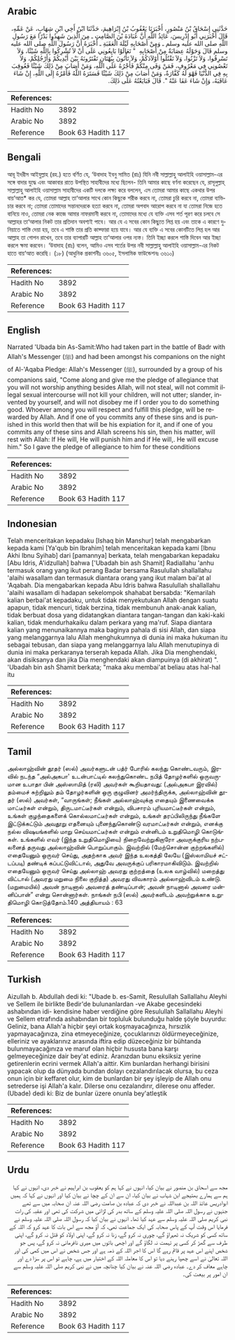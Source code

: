 ## Arabic


<div dir="rtl" lang="ar" style={{fontSize:'larger',backgroundColor:'#f8f9fa',padding:20}}>
حَدَّثَنِي إِسْحَاقُ بْنُ مَنْصُورٍ، أَخْبَرَنَا يَعْقُوبُ بْنُ إِبْرَاهِيمَ، حَدَّثَنَا ابْنُ أَخِي ابْنِ شِهَابٍ، عَنْ عَمِّهِ، قَالَ أَخْبَرَنِي أَبُو إِدْرِيسَ، عَائِذُ اللَّهِ أَنَّ عُبَادَةَ بْنَ الصَّامِتِ ـ مِنَ الَّذِينَ شَهِدُوا بَدْرًا مَعَ رَسُولِ اللَّهِ صلى الله عليه وسلم ـ وَمِنْ أَصْحَابِهِ لَيْلَةَ الْعَقَبَةِ ـ أَخْبَرَهُ أَنَّ رَسُولَ اللَّهِ صلى الله عليه وسلم قَالَ وَحَوْلَهُ عِصَابَةٌ مِنْ أَصْحَابِهِ ‏ "‏ تَعَالَوْا بَايِعُونِي عَلَى أَنْ لاَ تُشْرِكُوا بِاللَّهِ شَيْئًا، وَلاَ تَسْرِقُوا، وَلاَ تَزْنُوا، وَلاَ تَقْتُلُوا أَوْلاَدَكُمْ، وَلاَ تَأْتُونَ بِبُهْتَانٍ تَفْتَرُونَهُ بَيْنَ أَيْدِيكُمْ وَأَرْجُلِكُمْ، وَلاَ تَعْصُونِي فِي مَعْرُوفٍ، فَمَنْ وَفَى مِنْكُمْ فَأَجْرُهُ عَلَى اللَّهِ، وَمَنْ أَصَابَ مِنْ ذَلِكَ شَيْئًا فَعُوقِبَ بِهِ فِي الدُّنْيَا فَهْوَ لَهُ كَفَّارَةٌ، وَمَنْ أَصَابَ مِنْ ذَلِكَ شَيْئًا فَسَتَرَهُ اللَّهُ فَأَمْرُهُ إِلَى اللَّهِ، إِنْ شَاءَ عَاقَبَهُ، وَإِنْ شَاءَ عَفَا عَنْهُ ‏"‏‏.‏ قَالَ فَبَايَعْتُهُ عَلَى ذَلِكَ‏.‏
</div>
<div style={{backgroundColor:'#f8f9fa',padding:20, marginBottom: 10}}><table> <thead> <tr> <th>References:</th> <th></th> </tr> </thead> <tbody><tr><td>Hadith No</td><td>3892</td></tr><tr><td>Arabic No</td><td>3892</td></tr><tr><td>Reference</td><td>Book 63 Hadith 117</td></tr></tbody></table></div>

## Bengali


<div dir="ltr" lang="bn" style={{fontSize:'larger',backgroundColor:'#f8f9fa',padding:20}}>
আবূ ইদরীস আইযুল্লাহ (রহ.) হতে বর্ণিত যে, ‘উবাদাহ ইবনু সামিত (রাঃ) যিনি নবী সাল্লাল্লাহু আলাইহি ওয়াসাল্লাম-এর সঙ্গে বাদার যুদ্ধে এবং আকাবার রাতে উপস্থিত সাহাবীদের মধ্যে ছিলেন- তিনি আমার কাছে বর্ণনা করেছেন যে, রাসূলুল্লাহ্ সাল্লাল্লাহু আলাইহি ওয়াসাল্লাম সাহাবীদের একটি দলকে লক্ষ্য করে বললেন, এস তোমরা আমার কাছে একথার উপর বায়‘আত* কর যে, তোমরা আল্লাহ তা‘আলার সাথে কোন কিছুকে শরীক করবে না, তোমরা চুরি করবে না, তোমরা ব্যভিচার করবে না; তোমরা তোমাদের সন্তানদেরকে হত্যা করবে না, তোমরা অপবাদ আরোপ করবে না যা তোমরা নিজে হতে বানিয়ে নাও, তোমরা নেক কাজে আমার নাফরমানী করবে না, তোমাদের মধ্যে যে ব্যক্তি এসব শর্ত পূরণ করে চলবে সে আল্লাহর তা‘আলার নিকট তার প্রতিদান অবশ্যই পাবে। আর যে এ সবের কোন কিছুতে লিপ্ত হয় এবং তাকে এ কারণে দুনিয়াতে শাস্তি দেয়া হয়, তবে এ শাস্তি তার প্রতি কাফ্ফারা হয়ে যাবে। আর যে ব্যক্তি এ সবের কোনটিতে লিপ্ত হল আর আল্লাহ তা গোপন রাখেন, তবে তার ব্যাপারটি আল্লাহ তা‘আলার ওপর ন্যস্ত। তিনি ইচ্ছা করলে শাস্তি দিবেন আর ইচ্ছা করলে ক্ষমা করবেন। ‘উবাদাহ (রাঃ) বলেন, আমিও এসব শর্তের উপর নবী সাল্লাল্লাহু আলাইহি ওয়াসাল্লাম-এর নিকট হাতে বায়‘আত করেছি। (১৮) (আধুনিক প্রকাশনীঃ ৩৬০৫, ইসলামিক ফাউন্ডেশনঃ ৩৬১০)
</div>
<div style={{backgroundColor:'#f8f9fa',padding:20, marginBottom: 10}}><table> <thead> <tr> <th>References:</th> <th></th> </tr> </thead> <tbody><tr><td>Hadith No</td><td>3892</td></tr><tr><td>Arabic No</td><td>3892</td></tr><tr><td>Reference</td><td>Book 63 Hadith 117</td></tr></tbody></table></div>

## English


<div dir="ltr" lang="en" style={{fontSize:'larger',backgroundColor:'#f8f9fa',padding:20}}>
Narrated 'Ubada bin As-Samit:Who had taken part in the battle of Badr with Allah's Messenger (ﷺ) and had been amongst his companions on the night of Al-'Aqaba Pledge: Allah's Messenger (ﷺ), surrounded by a group of his companions said, "Come along and give me the pledge of allegiance that you will not worship anything besides Allah, will not steal, will not commit illegal sexual intercourse will not kill your children, will not utter; slander, invented by yourself, and will not disobey me if I order you to do something good. Whoever among you will respect and fulfill this pledge, will be rewarded by Allah. And if one of you commits any of these sins and is punished in this world then that will be his expiation for it, and if one of you commits any of these sins and Allah screens his sin, then his matter, will rest with Allah: If He will, He will punish him and if He will,. He will excuse him." So I gave the pledge of allegiance to him for these conditions
</div>
<div style={{backgroundColor:'#f8f9fa',padding:20, marginBottom: 10}}><table> <thead> <tr> <th>References:</th> <th></th> </tr> </thead> <tbody><tr><td>Hadith No</td><td>3892</td></tr><tr><td>Arabic No</td><td>3892</td></tr><tr><td>Reference</td><td>Book 63 Hadith 117</td></tr></tbody></table></div>

## Indonesian


<div dir="ltr" lang="id" style={{fontSize:'larger',backgroundColor:'#f8f9fa',padding:20}}>
Telah menceritakan kepadaku [Ishaq bin Manshur] telah mengabarkan kepada kami [Ya'qub bin Ibrahim] telah menceritakan kepada kami [Ibnu Akhi Ibnu Syihab] dari [pamannya] berkata, telah mengabarkan kepadaku [Abu Idris, A'idzullah] bahwa ['Ubadah bin ash Shamit] Radiallahu 'anhu termasuk orang yang ikut perang Badar bersama Rasulullah shallallahu 'alaihi wasallam dan termasuk diantara orang yang ikut malam bai'at al 'Aqabah. Dia mengabarkan kepada Abu Idris bahwa Rasulullah shallallahu 'alaihi wasallam di hadapan sekelompok shahabat bersabda: "Kemarilah kalian berbai'at kepadaku, untuk tidak menyekutukan Allah dengan suatu apapun, tidak mencuri, tidak berzina, tidak membunuh anak-anak kalian, tidak berbuat dosa yang didatangkan diantara tangan-tangan dan kaki-kaki kalian, tidak mendurhakaiku dalam perkara yang ma'ruf. Siapa diantara kalian yang menunaikannya maka baginya pahala di sisi Allah, dan siapa yang melanggarnya lalu Allah menghukumnya di dunia ini maka hukuman itu sebagai tebusan, dan siapa yang melanggarnya lalu Allah menutupinya di dunia ini maka perkaranya terserah kepada Allah. Jika Dia menghendaki, akan disiksanya dan jika Dia menghendaki akan diampuinya (di akhirat) ". 'Ubadah bin ash Shamit berkata; "maka aku membai'at beliau atas hal-hal itu
</div>
<div style={{backgroundColor:'#f8f9fa',padding:20, marginBottom: 10}}><table> <thead> <tr> <th>References:</th> <th></th> </tr> </thead> <tbody><tr><td>Hadith No</td><td>3892</td></tr><tr><td>Arabic No</td><td>3892</td></tr><tr><td>Reference</td><td>Book 63 Hadith 117</td></tr></tbody></table></div>

## Tamil


<div dir="ltr" lang="ta" style={{fontSize:'larger',backgroundColor:'#f8f9fa',padding:20}}>
அல்லாஹ்வின் தூதர் (ஸல்) அவர்களுடன் பத்ர் போரில் கலந்து கொண்டவரும், இரவில் நடந்த “அல்அகபா' உடன்பாட்டில் கலந்துகொண்ட நபித் தோழர்களில் ஒருவருமான உபாதா பின் அஸ்ஸாமித் (ரலி) அவர்கள் கூறியதாவது: (அல்அகபா இரவில்) தம்மைச் சுற்றிலும் தம் தோழர்களின் ஒரு குழுவினர் அமர்ந்திருக்க, அல்லாஹ்வின் தூதர் (ஸல்) அவர்கள், “வாருங்கள்; நீங்கள் அல்லாஹ்வுக்கு எதையும் இணைவைக்க மாட்டீர்கள் என்றும், திருடமாட்டீர்கள் என்றும், விபசாரம் புரியமாட்டீர்கள் என்றும், உங்கள் குழந்தைகளைக் கொல்லமாட்டீர்கள் என்றும், உங்கள் தரப்பிலிருந்து நீங்களே இட்டுக்கட்டும் அவதூறு எதனையும் புனைந்துகொண்டு வரமாட்டீர்கள் என்றும், எனக்கு நல்ல விஷயங்களில் மாறு செய்யமாட்டீர்கள் என்றும் என்னிடம் உறுதிமொழி கொடுங்கள். உங்களில் எவர் (இந்த உறுதிமொழியை) நிறைவேற்றுகிறாரோ அவருக்குரிய நற்பலனைத் தருவது அல்லாஹ்வின் பொறுப்பாகும். இவற்றில் (மேற்சொன்ன குற்றங்களில்) எதையேனும் ஒருவர் செய்து, அதற்காக அவர் இந்த உலகத்தி லேயே (இஸ்லாமியச் சட்டப்படி) தண்டிக் கப்பட்டுவிட்டால், அதுவே அவருக்குப் பரிகாரமாகிவிடும். இவற்றில் எதையேனும் ஒருவர் செய்து அல்லாஹ் அவரது குற்றத்தை (உலக வாழ்வில்) மறைத்து விட்டால் (அவரது மறுமை நிலை குறித்த) அவரது விவகாரம் அல்லாஹ்விடம் உண்டு. (மறுமையில்) அவன் நாடினால் அவரைத் தண்டிப்பான்; அவன் நாடினால் அவரை மன்னிப்பான்” என்று சொன்னார்கள். நாங்கள் நபி (ஸல்) அவர்களிடம் அவற்றுக்காக உறுதிமொழி கொடுத்தோம்.140 அத்தியாயம் : 63
</div>
<div style={{backgroundColor:'#f8f9fa',padding:20, marginBottom: 10}}><table> <thead> <tr> <th>References:</th> <th></th> </tr> </thead> <tbody><tr><td>Hadith No</td><td>3892</td></tr><tr><td>Arabic No</td><td>3892</td></tr><tr><td>Reference</td><td>Book 63 Hadith 117</td></tr></tbody></table></div>

## Turkish


<div dir="ltr" lang="tr" style={{fontSize:'larger',backgroundColor:'#f8f9fa',padding:20}}>
Aizullah b. Abdullah dedi ki: "Ubade b. es-Samit, Resulullah Sallallahu Aleyhi ve Sellem ile birlikte Bedir'de bulunanlardan -ve Akabe gecesindeki ashabından idi- kendisine haber verdiğine göre Resulullah Sallallahu Aleyhi ve Sellem etrafında ashabından bir topluluk bulunduğu halde şöyle buyurdu: Geliniz, bana Allah'a hiçbir şeyi ortak koşmayacağınıza, hırsızlık yapmayacağınıza, zina etmeyeceğinize, çocuklarınızı öldürmeyeceğinize, elleriniz ve ayaklarınız arasında iftira edip düzeceğiniz bir bühtanda bulunmayacağınıza ve maruf olan hiçbir hususta bana karşı gelmeyeceğinize dair bey'at ediniz. Aranızdan bunu eksiksiz yerine getirenlerin ecrini vermek Allah'a aittir. Kim bunlardan herhangi birisini yapacak olup da dünyada bundan dolayı cezalandırılacak olursa, bu ceza onun için bir keffaret olur, kim de bunlardan bir şey işleyip de Allah onu setrederse işi Allah'a kalır. Dilerse onu cezalandırır, dilerese onu affeder. (Ubade) dedi ki: Biz de bunlar üzere onunla bey'atIeştik
</div>
<div style={{backgroundColor:'#f8f9fa',padding:20, marginBottom: 10}}><table> <thead> <tr> <th>References:</th> <th></th> </tr> </thead> <tbody><tr><td>Hadith No</td><td>3892</td></tr><tr><td>Arabic No</td><td>3892</td></tr><tr><td>Reference</td><td>Book 63 Hadith 117</td></tr></tbody></table></div>

## Urdu


<div dir="rtl" lang="ur" style={{fontSize:'larger',backgroundColor:'#f8f9fa',padding:20}}>
مجھ سے اسحاق بن منصور نے بیان کیا، انہوں نے کہا ہم کو یعقوب بن ابراہیم نے خبر دی، انہوں نے کہا ہم سے ہمارے بھتیجے ابن شہاب نے بیان کیا، ان سے ان کے چچا نے بیان کیا اور انہوں نے کہا کہ ہمیں ابوادریس عائذ اللہ بن عبداللہ نے خبر دی کہ عبادہ بن صامت رضی اللہ عنہ ان صحابہ میں سے تھے جنہوں نے رسول اللہ صلی اللہ علیہ وسلم کے ساتھ بدر کی لڑائی میں شرکت کی تھی اور عقبہ کی رات نبی کریم صلی اللہ علیہ وسلم سے عہد کیا تھا۔ انہوں نے بیان کیا کہ رسول اللہ صلی اللہ علیہ وسلم نے فرمایا اس وقت آپ کے پاس صحابہ کی ایک جماعت تھی، کہ آؤ مجھ سے اس بات کا عہد کرو کہ اللہ کے ساتھ کسی کو شریک نہ ٹھہراؤ گے، چوری نہ کرو گے، زنا نہ کرو گے، اپنی اولاد کو قتل نہ کرو گے، اپنی طرف سے گھڑ کر کسی پر تہمت نہ لگاؤ گے اور اچھی باتوں میں میری نافرمانی نہ کرو گے، پس جو شخص اپنے اس عہد پر قائم رہے گا اس کا اجر اللہ کے ذمہ ہے اور جس شخص نے اس میں کمی کی اور اللہ تعالیٰ نے اسے چھپا رہنے دیا تو اس کا معاملہ اللہ کے اختیار میں ہے، چاہے تو اس پر سزا دے اور چاہے معاف کر دے۔ عبادہ رضی اللہ عنہ نے بیان کیا چنانچہ میں نے نبی کریم صلی اللہ علیہ وسلم سے ان امور پر بیعت کی۔
</div>
<div style={{backgroundColor:'#f8f9fa',padding:20, marginBottom: 10}}><table> <thead> <tr> <th>References:</th> <th></th> </tr> </thead> <tbody><tr><td>Hadith No</td><td>3892</td></tr><tr><td>Arabic No</td><td>3892</td></tr><tr><td>Reference</td><td>Book 63 Hadith 117</td></tr></tbody></table></div>